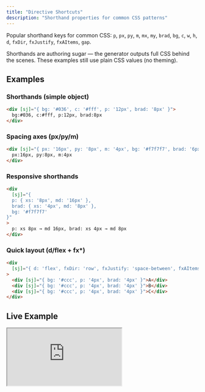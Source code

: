 ```yaml
---
title: "Directive Shortcuts"
description: "Shorthand properties for common CSS patterns"
---
```


Popular shorthand keys for common CSS: `p`, `px`, `py`, `m`, `mx`, `my`, `brad`, `bg`, `c`, `w`, `h`, `d`, `fxDir`, `fxJustify`, `fxAItems`, `gap`.

Shorthands are authoring sugar — the generator outputs full CSS behind the scenes. These examples still use plain CSS values (no theming).

## Examples

### Shorthands (simple object)

```html
<div [sj]="{ bg: '#036', c: '#fff', p: '12px', brad: '8px' }">
  bg:#036, c:#fff, p:12px, brad:8px
</div>
```

### Spacing axes (px/py/m)

```html
<div [sj]="{ px: '16px', py: '8px', m: '4px', bg: '#f7f7f7', brad: '6px' }">
  px:16px, py:8px, m:4px
</div>
```

### Responsive shorthands

```html
<div
  [sj]="{
  p: { xs: '8px', md: '16px' },
  brad: { xs: '4px', md: '8px' },
  bg: '#f7f7f7'
}"
>
  p: xs 8px → md 16px, brad: xs 4px → md 8px
</div>
```

### Quick layout (d/flex + fx\*)

```html
<div
  [sj]="{ d: 'flex', fxDir: 'row', fxJustify: 'space-between', fxAItems: 'center', gap: '8px', bg: '#f0f0f0', p: '8px', brad: '6px' }"
>
  <div [sj]="{ bg: '#ccc', p: '4px', brad: '4px' }">A</div>
  <div [sj]="{ bg: '#ccc', p: '4px', brad: '4px' }">B</div>
  <div [sj]="{ bg: '#ccc', p: '4px', brad: '4px' }">C</div>
</div>
```

## Live Example

<iframe
  src="https://stackblitz.com/edit/sjss-root-api?embed=1&file=src%2Fmain.ts&hideExplorer=1&hideNavigation=1&view=preview"
  title="SJSS • Root API"
  style={{ width: '100%', height: 520, border: 0, borderRadius: 8, overflow: 'hidden' }}
  allow="accelerometer; ambient-light-sensor; camera; encrypted-media; geolocation; gyroscope; hid; microphone; midi; payment; usb; clipboard-write"
  sandbox="allow-forms allow-modals allow-popups allow-presentation allow-same-origin allow-scripts"
/>

If the embed doesn’t load, open it directly: <a href="https://stackblitz.com/edit/sjss-root-api?file=src%2Fmain.ts" target="_blank" rel="noreferrer noopener">Open on StackBlitz</a>.
